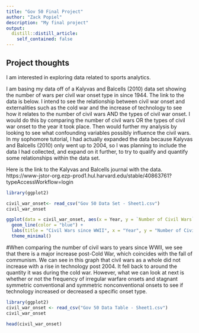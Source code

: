 ```yaml
---
title: "Gov 50 Final Project"
author: "Zack Popiel"
description: "My final project"
output:
  distill::distill_article:
    self_contained: false
---
```




## Project thoughts

I am interested in exploring data related to sports analytics.

I am basing my data off of a Kalyvas and Balcells (2010) data set showing the number of wars per civil war onset type in since 1944. The link to the data is below. I intend to see the relationship between civil war onset and externalities such as the cold war and the increase of technology to see how it relates to the number of civil wars AND the types of civil war onset. I would do this by comparing the number of civil wars OR the types of civil war onset to the year it took place. Then would further my analysis by looking to see what confounding variables possibly influence the civil wars. In my sophomore tutorial, I had actually expanded the data because Kalyvas and Balcells (2010) only went up to 2004, so I was planning to include the data I had collected, and expand on it further, to try to qualify and quantify some relationships within the data set.

Here is the link to the Kalyvas and Balcells journal with the data. https://www-jstor-org.ezp-prod1.hul.harvard.edu/stable/40863761?typeAccessWorkflow=login

```r
library(ggplot2)

civil_war_onset<- read_csv("Gov 50 Data Set - Sheet1.csv")
civil_war_onset

ggplot(data = civil_war_onset, aes(x = Year, y = `Number of Civil Wars`)) +
  geom_line(color = "blue") +
  labs(title = "Civil Wars since WWII", x = "Year", y = "Number of Civil Wars") +
  theme_minimal()
```
#When comparing the number of civil wars to years since WWII, we see that there is a major increase post-Cold War, which coincides with the fall of communism. We can see in this graph that civil wars as a whole did not increase with a rise in technology post 2004. It fell back to around the quantity it was during the cold war. However, what we can look at next is whether or not the frequency of irregular warfare onsets and stagnant symmetric conventional and symmetric nonconventional onsets to see if technology increased or decreased a specific onset type. 

```r
library(ggplot2)
civil_war_onset <- read_csv("Gov 50 Data Table - Sheet1.csv")
civil_war_onset

head(civil_war_onset)
```